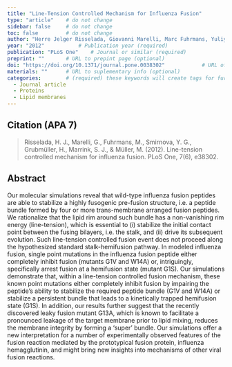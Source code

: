 ```yaml
---
title: "Line-Tension Controlled Mechanism for Influenza Fusion"          # Paper title (required)
type: "article"    # do not change
sidebar: false     # do not change
toc: false         # do not change
author: "Herre Jelger Risselada, Giovanni Marelli, Marc Fuhrmans, Yuliya G. Smirnova, Helmut Grubmüller, Siewert Jan Marrink, and Marcus Müller"         # Paper authors (required)
year: "2012"           # Publication year (required)
publication: "PLoS One"    # Journal or similar (required)
preprint: ""       # URL to prepint page (optional)  
doi: "https://doi.org/10.1371/journal.pone.0038302"            # URL of DOI (required)  
materials: ""      # URL to suplementary info (optional)
categories:        # (required) these keywords will create tags for further filtering. 
  - Journal article
  - Proteins
  - Lipid membranes
---
```


<!-- 
The info below is just an example. 

Both fields are required and they have to be replaced with the respective info for each paper. 

Please notice the `> ` symbol before the citation, it gives it additional styling.  
-->

## Citation (APA 7)      

> Risselada, H. J., Marelli, G., Fuhrmans, M., Smirnova, Y. G., Grubmüller, H., Marrink, S. J., & Müller, M. (2012). Line-tension controlled mechanism for influenza fusion. PLoS One, 7(6), e38302.

## Abstract

Our molecular simulations reveal that wild-type influenza fusion peptides are able to stabilize a highly fusogenic pre-fusion structure, i.e. a peptide bundle formed by four or more trans-membrane arranged fusion peptides. We rationalize that the lipid rim around such bundle has a non-vanishing rim energy (line-tension), which is essential to (i) stabilize the initial contact point between the fusing bilayers, i.e. the stalk, and (ii) drive its subsequent evolution. Such line-tension controlled fusion event does not proceed along the hypothesized standard stalk-hemifusion pathway. In modeled influenza fusion, single point mutations in the influenza fusion peptide either completely inhibit fusion (mutants G1V and W14A) or, intriguingly, specifically arrest fusion at a hemifusion state (mutant G1S). Our simulations demonstrate that, within a line-tension controlled fusion mechanism, these known point mutations either completely inhibit fusion by impairing the peptide’s ability to stabilize the required peptide bundle (G1V and W14A) or stabilize a persistent bundle that leads to a kinetically trapped hemifusion state (G1S). In addition, our results further suggest that the recently discovered leaky fusion mutant G13A, which is known to facilitate a pronounced leakage of the target membrane prior to lipid mixing, reduces the membrane integrity by forming a ‘super’ bundle. Our simulations offer a new interpretation for a number of experimentally observed features of the fusion reaction mediated by the prototypical fusion protein, influenza hemagglutinin, and might bring new insights into mechanisms of other viral fusion reactions.